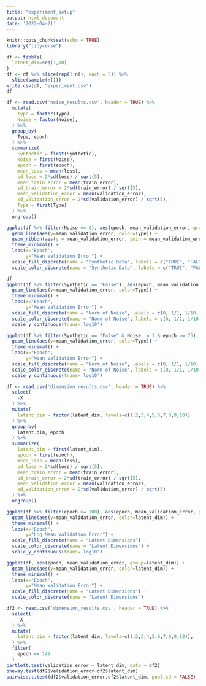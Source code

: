 ```yaml
---
title: "experiment_setup"
output: html_document
date: '2022-04-21'
---
```


```r
knitr::opts_chunk$set(echo = TRUE)
library("tidyverse")
```

```r
df <- tibble(
  latent_dim=seq(1,10)
)
df <- df %>% slice(rep(1:n(), each = 5)) %>%
  slice(sample(n()))
write.csv(df, "experiment.csv")
df
```

```r
df <- read.csv('noise_results.csv', header = TRUE) %>%
  mutate(
    Type = factor(Type),
    Noise = factor(Noise),
  ) %>%
  group_by(
    Type, epoch
  ) %>%
  summarize(
    Synthetic = first(Synthetic),
    Noise = first(Noise),
    epoch = first(epoch),
    mean_loss = mean(loss),
    sd_loss = 2*sd(loss) / sqrt(5),
    mean_train_error = mean(train_error),
    sd_train_error = 2*sd(train_error) / sqrt(5),
    mean_validation_error = mean(validation_error),
    sd_validation_error = 2*sd(validation_error) / sqrt(5),
    Type = first(Type)
  ) %>%
  ungroup()
```

```r
ggplot(df %>% filter(Noise == 0), aes(epoch, mean_validation_error, group=Type)) +
  geom_line(aes(y=mean_validation_error, color=Type)) + 
  geom_ribbon(aes(y = mean_validation_error, ymin = mean_validation_error - sd_validation_error, ymax = mean_validation_error +sd_validation_error, fill = Type), alpha = .2) +
  theme_minimal() +
  labs(x="Epoch",
       y="Mean Validation Error") +
  scale_fill_discrete(name = "Synthetic Data", labels = c("TRUE", "FALSE")) +
  scale_color_discrete(name = "Synthetic Data", labels = c("TRUE", "FALSE"))
```

```r
df
ggplot(df %>% filter(Synthetic == "False"), aes(epoch, mean_validation_error, group=Type)) +
  geom_line(aes(y=mean_validation_error, color=Type)) + 
  theme_minimal() +
  labs(x="Epoch",
       y="Mean Validation Error") +
  scale_fill_discrete(name = "Norm of Noise", labels = c(0, 1/1, 1/10, 1/100, 1/1000, 1/10000)) +
  scale_color_discrete(name = "Norm of Noise", labels = c(0, 1/1, 1/10, 1/100, 1/1000, 1/10000)) +
  scale_y_continuous(trans='log10')

ggplot(df %>% filter(Synthetic == "False" & Noise != 1 & epoch >= 75), aes(epoch, mean_validation_error, group=Type)) +
  geom_line(aes(y=mean_validation_error, color=Type)) + 
  theme_minimal() +
  labs(x="Epoch",
       y="Mean Validation Error") +
  scale_fill_discrete(name = "Norm of Noise", labels = c(0, 1/1, 1/10, 1/100, 1/1000, 1/10000)) +
  scale_color_discrete(name = "Norm of Noise", labels = c(0, 1/1, 1/10, 1/100, 1/1000, 1/10000)) +
  scale_y_continuous(trans='log10')
```

```r
df <- read.csv('dimension_results.csv', header = TRUE) %>%
  select(
    -X
  ) %>%
  mutate(
    latent_dim = factor(latent_dim, levels=c(1,2,3,4,5,6,7,8,9,10))
  ) %>%
  group_by(
    latent_dim, epoch
  ) %>%
  summarize(
    latent_dim = first(latent_dim),
    epoch = first(epoch),
    mean_loss = mean(loss),
    sd_loss = 2*sd(loss) / sqrt(5),
    mean_train_error = mean(train_error),
    sd_train_error = 2*sd(train_error) / sqrt(5),
    mean_validation_error = mean(validation_error),
    sd_validation_error = 2*sd(validation_error) / sqrt(5)
  ) %>%
  ungroup()
```


```r
ggplot(df %>% filter(epoch >= 100), aes(epoch, mean_validation_error, group=latent_dim)) +
  geom_line(aes(y=mean_validation_error, color=latent_dim)) +
  theme_minimal() +
  labs(x="Epoch",
       y="Log Mean Validation Error") +
  scale_fill_discrete(name = "Latent Dimensions") +
  scale_color_discrete(name = "Latent Dimensions") +
  scale_y_continuous(trans='log10')

ggplot(df, aes(epoch, mean_validation_error, group=latent_dim)) +
  geom_line(aes(y=mean_validation_error, color=latent_dim)) +
  theme_minimal() +
  labs(x="Epoch",
       y="Mean Validation Error") +
  scale_fill_discrete(name = "Latent Dimensions") +
  scale_color_discrete(name = "Latent Dimensions")
```

```r
df2 <- read.csv('dimension_results.csv', header = TRUE) %>%
  select(
    -X
  ) %>%
  mutate(
    latent_dim = factor(latent_dim, levels=c(1,2,3,4,5,6,7,8,9,10)),
  ) %>%
  filter(
    epoch == 149
  )
bartlett.test(validation_error ~ latent_dim, data = df2)
oneway.test(df2$validation_error~df2$latent_dim)
pairwise.t.test(df2$validation_error,df2$latent_dim, pool.sd = FALSE)
```